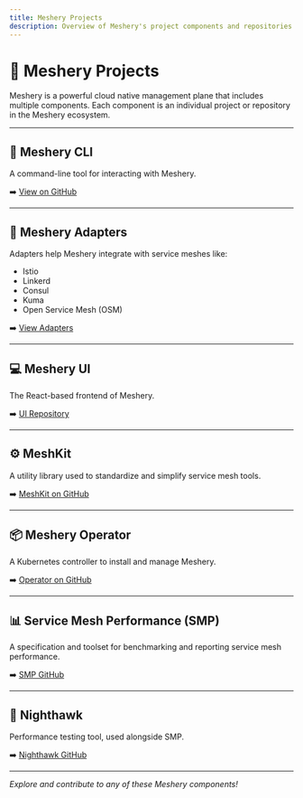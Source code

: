 ```yaml
---
title: Meshery Projects
description: Overview of Meshery's project components and repositories.
---
```


# 🧱 Meshery Projects

Meshery is a powerful cloud native management plane that includes multiple components. Each component is an individual project or repository in the Meshery ecosystem.

---

## 🔧 Meshery CLI

A command-line tool for interacting with Meshery.

➡️ [View on GitHub](https://github.com/meshery/meshery)

---

## 🧩 Meshery Adapters

Adapters help Meshery integrate with service meshes like:

- Istio
- Linkerd
- Consul
- Kuma
- Open Service Mesh (OSM)

➡️ [View Adapters](https://github.com/meshery)

---

## 💻 Meshery UI

The React-based frontend of Meshery.

➡️ [UI Repository](https://github.com/meshery/meshery)

---

## ⚙️ MeshKit

A utility library used to standardize and simplify service mesh tools.

➡️ [MeshKit on GitHub](https://github.com/meshery/meshkit)

---

## 📦 Meshery Operator

A Kubernetes controller to install and manage Meshery.

➡️ [Operator on GitHub](https://github.com/meshery/meshery-operator)

---

## 📊 Service Mesh Performance (SMP)

A specification and toolset for benchmarking and reporting service mesh performance.

➡️ [SMP GitHub](https://github.com/service-mesh-performance)

---

## 🔬 Nighthawk

Performance testing tool, used alongside SMP.

➡️ [Nighthawk GitHub](https://github.com/envoyproxy/nighthawk)

---

*Explore and contribute to any of these Meshery components!*
